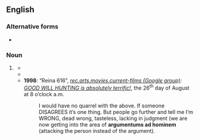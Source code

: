 ==English==

===Alternative forms===
* {{l|en|argumenta ad hominem}}

===Noun===
{{head|en|noun plural form|g=p}}

# {{lb|en|informal|rare}} {{plural of|argumentum ad hominem|lang=en}}
#* {{quote-text|year=1790|author=Fulke Greville|title=Reflection: A Poem, in Four Cantos…|page=134|url=http://www.google.co.uk/books?id=EmIgAAAAMAAJ&pg=PA134&dq=%22argumentums+ad%22|passage=To go at all largely into this conſideration would much exceed the limits of even one of my own notes; (oh, how my '''''argumentums ad hominem''''' would deal about them, were I inclined (as I am not at all) to let them looſe, gentlemen, among you!)}}
#* {{quote-text|year=1977|author=University of Melbourne|title=Meanjin|page=46|url=http://www.google.co.uk/books?id=60cZAAAAIAAJ&q=%22argumentums+ad%22&dq=%22argumentums+ad%22&pgis=1|passage=Four pages of polemic, ridicule, rhetoric, innuendo, calumny, detraction, contumely, begging of questions, a prioris, '''argumentums ad hominem''', pathetic fallacies, ignoratio elenchis, undistributed middles… (regaining thread) Not even Kendall’s finest lyric achievement is safe from Grigsby’s flailing haymakers and knees to the groin.}}
#* '''1998''': “Reina 616”, ''[http://groups.google.co.uk/group/rec.arts.movies.current-films/topics?lnk=sg&hl=en rec.arts.movies.current-films (Google group)]: [http://groups.google.co.uk/group/rec.arts.movies.current-films/browse_thread/thread/bdef1e2ba10f1a34/b723add186d917e5?lnk=st&q=%22argumentums+ad%22&rnum=2&hl=en#b723add186d917e5 GOOD WILL HUNTING is absolutely terrific!]'', the 26<sup>th</sup> day of August at 8 o’clock a.m.
#*: I would have no quarrel with the above. If someone DISAGREES it’s one thing. But people go further and tell me I’m WRONG, dead wrong, tasteless, lacking in judgment (we are now getting into the area of '''argumentums ad hominem''' (attacking the person instead of the argument).<!--[sic] second closing parenthesis not included in original text-->